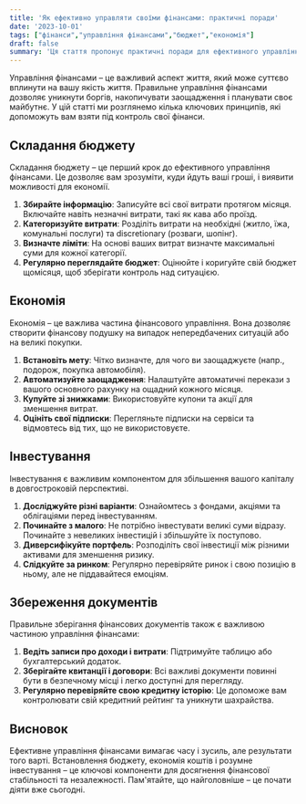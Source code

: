```yaml
---
title: 'Як ефективно управляти своїми фінансами: практичні поради'
date: '2023-10-01'
tags: ["фінанси","управління фінансами","бюджет","економія"]
draft: false
summary: 'Ця стаття пропонує практичні поради для ефективного управління особистими фінансами, включаючи складання бюджету, економію та інвестування.'
---
```


Управління фінансами – це важливий аспект життя, який може суттєво вплинути на вашу якість життя. Правильне управління фінансами дозволяє уникнути боргів, накопичувати заощадження і планувати своє майбутнє. У цій статті ми розглянемо кілька ключових принципів, які допоможуть вам взяти під контроль свої фінанси.

## Складання бюджету

Складання бюджету – це перший крок до ефективного управління фінансами. Це дозволяє вам зрозуміти, куди йдуть ваші гроші, і виявити можливості для економії.

1. **Збирайте інформацію**: Записуйте всі свої витрати протягом місяця. Включайте навіть незначні витрати, такі як кава або проїзд.
2. **Категоризуйте витрати**: Розділіть витрати на необхідні (житло, їжа, комунальні послуги) та discretionary (розваги, шопінг).
3. **Визначте ліміти**: На основі ваших витрат визначте максимальні суми для кожної категорії.
4. **Регулярно переглядайте бюджет**: Оцінюйте і коригуйте свій бюджет щомісяця, щоб зберігати контроль над ситуацією.

## Економія

Економія – це важлива частина фінансового управління. Вона дозволяє створити фінансову подушку на випадок непередбачених ситуацій або на великі покупки.

1. **Встановіть мету**: Чітко визначте, для чого ви заощаджуєте (напр., подорож, покупка автомобіля).
2. **Автоматизуйте заощадження**: Налаштуйте автоматичні перекази з вашого основного рахунку на ощадний кожного місяця.
3. **Купуйте зі знижками**: Використовуйте купони та акції для зменшення витрат.
4. **Оцініть свої підписки**: Перегляньте підписки на сервіси та відмовтесь від тих, що не використовуєте.

## Інвестування

Інвестування є важливим компонентом для збільшення вашого капіталу в довгостроковій перспективі.

1. **Досліджуйте різні варіанти**: Ознайомтесь з фондами, акціями та облігаціями перед інвестуванням.
2. **Починайте з малого**: Не потрібно інвестувати великі суми відразу. Починайте з невеликих інвестицій і збільшуйте їх поступово.
3. **Диверсифікуйте портфель**: Розподіліть свої інвестиції між різними активами для зменшення ризику.
4. **Слідкуйте за ринком**: Регулярно перевіряйте ринок і свою позицію в ньому, але не піддавайтеся емоціям.

## Збереження документів

Правильне зберігання фінансових документів також є важливою частиною управління фінансами:
1. **Ведіть записи про доходи і витрати**: Підтримуйте таблицю або бухгалтерський додаток.  
2. **Зберігайте квитанції і договори**: Всі важливі документи повинні бути в безпечному місці і легко доступні для перегляду.
3. **Регулярно перевіряйте свою кредитну історію**: Це допоможе вам контролювати свій кредитний рейтинг та уникнути шахрайства.

## Висновок

Ефективне управління фінансами вимагає часу і зусиль, але результати того варті. Встановлення бюджету, економія коштів і розумне інвестування – це ключові компоненти для досягнення фінансової стабільності та незалежності. Пам'ятайте, що найголовніше – це почати діяти вже сьогодні.
    